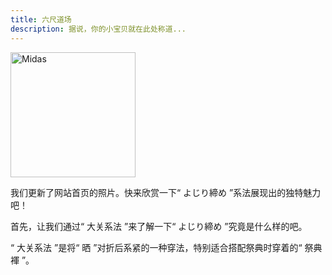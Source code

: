 ```yaml
---
title: 六尺道场
description: 据说，你的小宝贝就在此处称道...
---
```



<Image src="https://res.cloudinary.com/dkhp3hucr/image/upload/v1721932442/Fundoshi/midas_o0rftx.avif" width="200" height="200" alt="Midas" />

我们更新了网站首页的照片。快来欣赏一下“ よじり締め ”系法展现出的独特魅力吧！

<Aside type="caution" title="开始了解！">
  首先，让我们通过“ 大关系法 ”来了解一下“ よじり締め ”究竟是什么样的吧。
</Aside>

“ 大关系法 ”是将“ 晒 ”对折后系紧的一种穿法，特别适合搭配祭典时穿着的“ 祭典褌 ”。